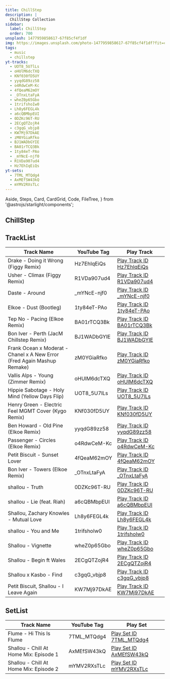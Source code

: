 ```yaml
---
title: ChillStep
description: |
  ChillStep Collection
sidebar:
  label: ChillStep
  order: 700
unsplash: 1477959858617-67f85cf4f1df
img: https://images.unsplash.com/photo-1477959858617-67f85cf4f1df?fit=crop&w=1400&h=700&q=75
tags:
  - music
  - chillstep
yt-tracks:
  - UOT8_5U7lLs
  - oHUlM6dcTXQ
  - KNf030fD5UY
  - yyqdG89zz58
  - o4RdwCeM-Kc
  - 4fQeaM62mOY
  - _OTnxLtaFyA
  - wheZ0p65Gbo
  - 1trifshoIw0
  - Lh8y6FEGL4k
  - a6cQBMbpEUI
  - 0DZKc96T-RU
  - 2ECgQTZojR4
  - c3gqG_vbjp8
  - KW7Mj97DkAE
  - zM0YGiaRfko
  - BJ1WADbGYIE
  - BA01rTCQ3Bk
  - 1ty84eT-PAo
  - _mYNcE-njf0
  - R1VDa907ud4
  - Hz7EhIqEiQs
yt-sets:
  - 7TML_MTQdg4
  - AxMEfSW43kQ
  - mYMV2RXsTLc
---
```


  Aside,
  Steps,
  Card,
  CardGrid,
  Code,
  FileTree,
} from '@astrojs/starlight/components';


## ChillStep

## TrackList

| Track Name                                                              | YouTube Tag  | Play Track                                                           |
| ----------------------------------------------------------------------- | ------------ | -------------------------------------------------------------------- |
| Drake - Doing it Wrong (Figgy Remix) | Hz7EhIqEiQs | [Play Track ID Hz7EhIqEiQs](https://kbve.com/music/?yt=Hz7EhIqEiQs) |
| Usher - Climax (Figgy Remix) | R1VDa907ud4 | [Play Track ID R1VDa907ud4](https://kbve.com/music/?yt=R1VDa907ud4) |
| Daste - Around | _mYNcE-njf0 | [Play Track ID _mYNcE-njf0](https://kbve.com/music/?yt=_mYNcE-njf0) |
| Elkoe - Dust (Bootleg)                                                  | 1ty84eT-PAo  | [Play Track ID 1ty84eT-PAo](https://kbve.com/music/?yt=1ty84eT-PAo)  |
| Tep No - Pacing (Elkoe Remix)                                           | BA01rTCQ3Bk  | [Play Track ID BA01rTCQ3Bk](https://kbve.com/music/?yt=BA01rTCQ3Bk)  |
| Bon Iver - Perth (JacM Chillstep Remix)                                 | BJ1WADbGYIE  | [Play Track ID BJ1WADbGYIE](https://kbve.com/music/?yt=BJ1WADbGYIE)  |
| Frank Ocean x Moderat - Chanel x A New Error (Fred Again Mashup Remake) | zM0YGiaRfko  | [Play Track ID zM0YGiaRfko](https://kbve.com/music/?yt=zM0YGiaRfko)  |
| Vallis Alps - Young (Zimmer Remix)                                      | oHUlM6dcTXQ  | [Play Track ID oHUlM6dcTXQ](https://kbve.com/music/?yt=oHUlM6dcTXQ)  |
| Hippie Sabotage - Holy Mind (Yellow Days Flip)                          | UOT8_5U7lLs  | [Play Track ID UOT8_5U7lLs](https://kbve.com/music/?yt=UOT8_5U7lLs)  |
| Henry Green - Electric Feel MGMT Cover (Kygo Remix)                     | KNf030fD5UY  | [Play Track ID KNf030fD5UY](https://kbve.com/music/?yt=KNf030fD5UY)  |
| Ben Howard - Old Pine (Elkoe Remix)                                     | yyqdG89zz58  | [Play Track ID yyqdG89zz58](https://kbve.com/music/?yt=yyqdG89zz58)  |
| Passenger - Circles (Elkoe Remix)                                       | o4RdwCeM-Kc  | [Play Track ID o4RdwCeM-Kc](https://kbve.com/music/?yt=o4RdwCeM-Kc)  |
| Petit Biscuit - Sunset Lover                                            | 4fQeaM62mOY  | [Play Track ID 4fQeaM62mOY](https://kbve.com/music/?yt=4fQeaM62mOY)  |
| Bon Iver - Towers (Elkoe Remix)                                         | \_OTnxLtaFyA | [Play Track ID \_OTnxLtaFyA](https://kbve.com/music/?yt=_OTnxLtaFyA) |
| shallou - Truth                                                         | 0DZKc96T-RU  | [Play Track ID 0DZKc96T-RU](https://kbve.com/music/?yt=0DZKc96T-RU)  |
| shallou - Lie (feat. Riah)                                              | a6cQBMbpEUI  | [Play Track ID a6cQBMbpEUI](https://kbve.com/music/?yt=a6cQBMbpEUI)  |
| Shallou, Zachary Knowles - Mutual Love                                  | Lh8y6FEGL4k  | [Play Track ID Lh8y6FEGL4k](https://kbve.com/music/?yt=Lh8y6FEGL4k)  |
| shallou - You and Me                                                    | 1trifshoIw0  | [Play Track ID 1trifshoIw0](https://kbve.com/music/?yt=1trifshoIw0)  |
| Shallou - Vignette                                                      | wheZ0p65Gbo  | [Play Track ID wheZ0p65Gbo](https://kbve.com/music/?yt=wheZ0p65Gbo)  |
| Shallou - Begin ft Wales                                                | 2ECgQTZojR4  | [Play Track ID 2ECgQTZojR4](https://kbve.com/music/?yt=2ECgQTZojR4)  |
| Shallou x Kasbo - Find                                                  | c3gqG_vbjp8  | [Play Track ID c3gqG_vbjp8](https://kbve.com/music/?yt=c3gqG_vbjp8)  |
| Petit Biscuit, Shallou - I Leave Again                                  | KW7Mj97DkAE  | [Play Track ID KW7Mj97DkAE](https://kbve.com/music/?yt=KW7Mj97DkAE)  |

## SetList

| Track Name                             | YouTube Tag | Play Set                                                          |
| -------------------------------------- | ----------- | ----------------------------------------------------------------- |
| Flume - Hi This Is Flume               | 7TML_MTQdg4 | [Play Set ID 7TML_MTQdg4](https://kbve.com/music/?yt=7TML_MTQdg4) |
| Shallou - Chill At Home Mix: Episode 1 | AxMEfSW43kQ | [Play Set ID AxMEfSW43kQ](https://kbve.com/music/?yt=AxMEfSW43kQ) |
| Shallou - Chill At Home Mix: Episode 2 | mYMV2RXsTLc | [Play Set ID mYMV2RXsTLc](https://kbve.com/music/?yt=mYMV2RXsTLc) |
